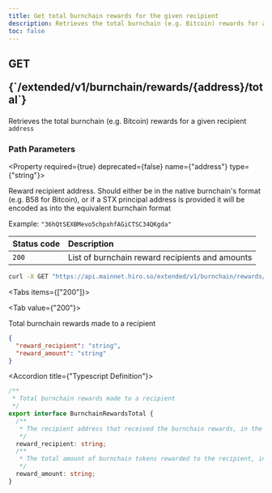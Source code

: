 ```yaml
---
title: Get total burnchain rewards for the given recipient
description: Retrieves the total burnchain (e.g. Bitcoin) rewards for a given recipient `address`
toc: false
---
```




<Root>

<API>

<div className='flex-1'>

<h2 className="not-prose mb-2 inline-flex items-center gap-3 font-mono">
  <div className="rounded-lg border px-1 py-0.5 text-xs font-medium border-green-400/50 bg-green-400/20 text-green-600 dark:text-green-400">
    GET
  </div>
  <p className="text-xs break-words overflow-hidden w-[95%]">{`/extended/v1/burnchain/rewards/{address}/total`}</p>
</h2>

Retrieves the total burnchain (e.g. Bitcoin) rewards for a given recipient `address`

### Path Parameters

<Property required={true} deprecated={false} name={"address"} type={"string"}>

Reward recipient address. Should either be in the native burnchain's format (e.g. B58 for Bitcoin), or if a STX principal address is provided it will be encoded as into the equivalent burnchain format

<span>Example:  `"36hQtSEXBMevo5chpxhfAGiCTSC34QKgda"`</span>

</Property>

| Status code | Description |
| :----------- | :----------- |
| `200` | List of burnchain reward recipients and amounts |

</div>

<APIExample>

```bash title="Terminal"
curl -X GET "https://api.mainnet.hiro.so/extended/v1/burnchain/rewards/36hQtSEXBMevo5chpxhfAGiCTSC34QKgda/total"
```

<Tabs items={["200"]}>

<Tab value={"200"}>

Total burnchain rewards made to a recipient

```json title="Example Response"
{
  "reward_recipient": "string",
  "reward_amount": "string"
}
```

<Accordions>

<Accordion title={"Typescript Definition"}>

```ts
/**
 * Total burnchain rewards made to a recipient
 */
export interface BurnchainRewardsTotal {
  /**
   * The recipient address that received the burnchain rewards, in the format native to the burnchain (e.g. B58 encoded for Bitcoin)
   */
  reward_recipient: string;
  /**
   * The total amount of burnchain tokens rewarded to the recipient, in the smallest unit (e.g. satoshis for Bitcoin)
   */
  reward_amount: string;
}

```

</Accordion>

</Accordions>

</Tab>

</Tabs>

</APIExample>

</API>

</Root>
